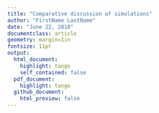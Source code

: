 ```yaml
---
title: "Comparative discussion of simulations"
author: "FirstName LastName"
date: "June 22, 2018"
documentclass: article
geometry: margin=1in
fontsize: 11pt
output:
  html_document:
    highlight: tango
    self_contained: false
  pdf_document:
    highlight: tango
  github_document:
    html_preview: false
---
```


<!-- Write your comparative discussion in the space below this line -->

